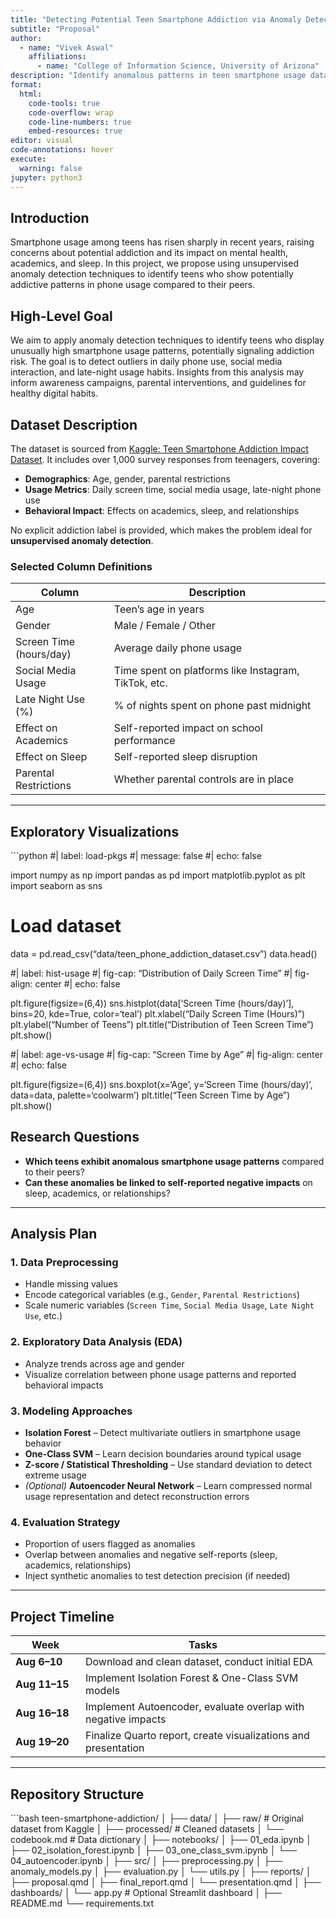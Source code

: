 ```yaml
---
title: "Detecting Potential Teen Smartphone Addiction via Anomaly Detection"
subtitle: "Proposal"
author: 
  - name: "Vivek Aswal"
    affiliations:
      - name: "College of Information Science, University of Arizona"
description: "Identify anomalous patterns in teen smartphone usage data to detect potential smartphone addiction and associated behavioral impacts."
format:
  html:
    code-tools: true
    code-overflow: wrap
    code-line-numbers: true
    embed-resources: true
editor: visual
code-annotations: hover
execute:
  warning: false
jupyter: python3
---
```


## Introduction

Smartphone usage among teens has risen sharply in recent years, raising concerns about potential addiction and its impact on mental health, academics, and sleep. In this project, we propose using unsupervised anomaly detection techniques to identify teens who show potentially addictive patterns in phone usage compared to their peers.

## High-Level Goal

We aim to apply anomaly detection techniques to identify teens who display unusually high smartphone usage patterns, potentially signaling addiction risk. The goal is to detect outliers in daily phone use, social media interaction, and late-night usage habits. Insights from this analysis may inform awareness campaigns, parental interventions, and guidelines for healthy digital habits.

## Dataset Description

The dataset is sourced from [Kaggle: Teen Smartphone Addiction Impact Dataset](https://www.kaggle.com/datasets/sumedh1507/teen-phone-addiction). It includes over 1,000 survey responses from teenagers, covering:

-   **Demographics**: Age, gender, parental restrictions\
-   **Usage Metrics**: Daily screen time, social media usage, late-night phone use\
-   **Behavioral Impact**: Effects on academics, sleep, and relationships

No explicit addiction label is provided, which makes the problem ideal for **unsupervised anomaly detection**.

### Selected Column Definitions

| Column | Description |
|-----------------------|-------------------------------------------------|
| Age | Teen's age in years |
| Gender | Male / Female / Other |
| Screen Time (hours/day) | Average daily phone usage |
| Social Media Usage | Time spent on platforms like Instagram, TikTok, etc. |
| Late Night Use (%) | \% of nights spent on phone past midnight |
| Effect on Academics | Self-reported impact on school performance |
| Effect on Sleep | Self-reported sleep disruption |
| Parental Restrictions | Whether parental controls are in place |

------------------------------------------------------------------------

## Exploratory Visualizations

```python
#| label: load-pkgs
#| message: false
#| echo: false

import numpy as np
import pandas as pd
import matplotlib.pyplot as plt
import seaborn as sns

# Load dataset

data = pd.read_csv("data/teen_phone_addiction_dataset.csv")
data.head()

#\| label: hist-usage #\| fig-cap: "Distribution of Daily Screen Time" #\| fig-align: center #\| echo: false

plt.figure(figsize=(6,4)) sns.histplot(data\['Screen Time (hours/day)'\], bins=20, kde=True, color='teal') plt.xlabel("Daily Screen Time (Hours)") plt.ylabel("Number of Teens") plt.title("Distribution of Teen Screen Time") plt.show()

#\| label: age-vs-usage #\| fig-cap: "Screen Time by Age" #\| fig-align: center #\| echo: false

plt.figure(figsize=(6,4)) sns.boxplot(x='Age', y='Screen Time (hours/day)', data=data, palette='coolwarm') plt.title("Teen Screen Time by Age") plt.show()

## Research Questions

-   **Which teens exhibit anomalous smartphone usage patterns** compared to their peers?
-   **Can these anomalies be linked to self-reported negative impacts** on sleep, academics, or relationships?

------------------------------------------------------------------------

## Analysis Plan

### 1. Data Preprocessing

-   Handle missing values
-   Encode categorical variables (e.g., `Gender`, `Parental Restrictions`)
-   Scale numeric variables (`Screen Time`, `Social Media Usage`, `Late Night Use`, etc.)

### 2. Exploratory Data Analysis (EDA)

-   Analyze trends across age and gender
-   Visualize correlation between phone usage patterns and reported behavioral impacts

### 3. Modeling Approaches

-   **Isolation Forest** – Detect multivariate outliers in smartphone usage behavior
-   **One-Class SVM** – Learn decision boundaries around typical usage
-   **Z-score / Statistical Thresholding** – Use standard deviation to detect extreme usage
-   *(Optional)* **Autoencoder Neural Network** – Learn compressed normal usage representation and detect reconstruction errors

### 4. Evaluation Strategy

-   Proportion of users flagged as anomalies
-   Overlap between anomalies and negative self-reports (sleep, academics, relationships)
-   Inject synthetic anomalies to test detection precision (if needed)

------------------------------------------------------------------------

## Project Timeline

| Week | Tasks |
|----------------|--------------------------------------------------------|
| **Aug 6–10** | Download and clean dataset, conduct initial EDA |
| **Aug 11–15** | Implement Isolation Forest & One-Class SVM models |
| **Aug 16–18** | Implement Autoencoder, evaluate overlap with negative impacts |
| **Aug 19–20** | Finalize Quarto report, create visualizations and presentation |

------------------------------------------------------------------------

## Repository Structure

\`\`\`bash teen-smartphone-addiction/ │ ├── data/ │ ├── raw/ \# Original dataset from Kaggle │ ├── processed/ \# Cleaned datasets │ └── codebook.md \# Data dictionary │ ├── notebooks/ │ ├── 01_eda.ipynb │ ├── 02_isolation_forest.ipynb │ ├── 03_one_class_svm.ipynb │ └── 04_autoencoder.ipynb │ ├── src/ │ ├── preprocessing.py │ ├── anomaly_models.py │ ├── evaluation.py │ └── utils.py │ ├── reports/ │ ├── proposal.qmd │ ├── final_report.qmd │ └── presentation.qmd │ ├── dashboards/ │ └── app.py \# Optional Streamlit dashboard │ ├── README.md └── requirements.txt